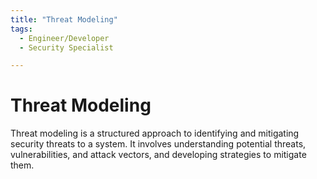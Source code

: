 ```yaml
---
title: "Threat Modeling"
tags:
  - Engineer/Developer
  - Security Specialist

---
```



<TagProvider>
<TagFilter />

# Threat Modeling

<TagList tags={frontmatter.tags} />
<AttributionList contributors={frontmatter.contributors} />

Threat modeling is a structured approach to identifying and mitigating security threats to a system. It involves understanding potential threats, vulnerabilities, and attack vectors, and developing strategies to mitigate them.

</TagProvider>
